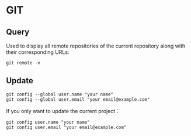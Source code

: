 
# GIT

## Query

Used to display all remote repositories of the current repository along with their corresponding URLs:
```shell
git remote -v
```

## Update

```shell
git config --global user.name "your name"
git config --global user.email "your email@example.com"
```

If you only want to update the current project：

```shell
git config user.name "your name"
git config user.email "your email@example.com"
```